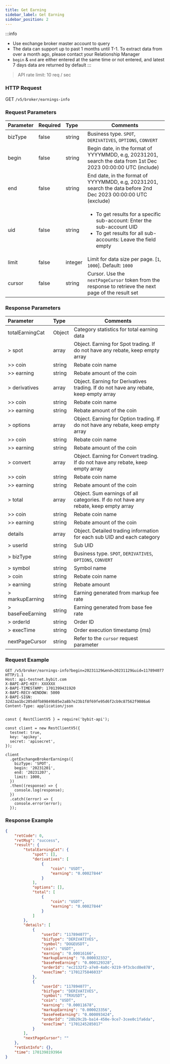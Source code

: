 ```yaml
---
title: Get Earning
sidebar_label: Get Earning
sidebar_position: 2
---
```

:::info
* Use exchange broker master account to query
* The data can support up to past 1 months until T-1. To extract data from over a month ago, please contact your Relationship Manager
* `begin` & `end` are either entered at the same time or not entered, and latest 7 days data are returned by default
:::

> API rate limit: 10 req / sec

### HTTP Request
GET `/v5/broker/earnings-info`

### Request Parameters
| Parameter | Required | Type | Comments|
|:----- |:-------|:-----|------ |
|bizType|false |string |Business type. `SPOT`, `DERIVATIVES`, `OPTIONS`, `CONVERT` |
|begin|false |string |Begin date, in the format of YYYYMMDD, e.g, 20231201, search the data from 1st Dec 2023 00:00:00 UTC (include) |
|end |false |string |End date, in the format of YYYYMMDD, e.g, 20231201, search the data before 2nd Dec 2023 00:00:00 UTC (exclude) |
|uid |false |string |<ul><li>To get results for a specific sub-account: Enter the sub-account UID</li><li>To get results for all sub-accounts: Leave the field empty</li></ul>  |
|limit|false |integer |Limit for data size per page. [`1`, `1000`]. Default: `1000` |
|cursor|false |string |Cursor. Use the `nextPageCursor` token from the response to retrieve the next page of the result set |

### Response Parameters
| Parameter | Type | Comments|
|:----- |:-----|----- |
|totalEarningCat |Object |Category statistics for total earning data |
|> spot |array |Object. Earning for Spot trading. If do not have any rebate, keep empty array |
|>> coin |string |Rebate coin name|
|>> earning |string |Rebate amount of the coin|
|> derivatives |array |Object. Earning for Derivatives trading. If do not have any rebate, keep empty array |
|>> coin |string |Rebate coin name|
|>> earning |string |Rebate amount of the coin|
|> options |array |Object. Earning for Option trading. If do not have any rebate, keep empty array |
|>> coin |string |Rebate coin name|
|>> earning |string |Rebate amount of the coin|
|> convert |array |Object. Earning for Convert trading. If do not have any rebate, keep empty array |
|>> coin |string |Rebate coin name|
|>> earning |string |Rebate amount of the coin|
|> total |array |Object. Sum earnings of all categories. If do not have any rebate, keep empty array |
|>> coin |string |Rebate coin name|
|>> earning |string |Rebate amount of the coin|
|details |array |Object. Detailed trading information for each sub UID and each category |
|> userId |string |Sub UID |
|> bizType |string |Business type. `SPOT`, `DERIVATIVES`, `OPTIONS`, `CONVERT` |
|> symbol |string |Symbol name |
|> coin |string |Rebate coin name|
|> earning  |string |Rebate amount|
|> markupEarning  |string |Earning generated from markup fee rate|
|> baseFeeEarning  |string |Earning generated from base fee rate|
|> orderId  |string |Order ID|
|> execTime  |string |Order execution timestamp (ms)|
|nextPageCursor |string |Refer to the `cursor` request parameter|

### Request Example

<Tabs groupId="programming-languages">
<TabItem value="http" label="HTTP">

```http
GET /v5/broker/earnings-info?begin=20231129&end=20231129&uid=117894077 HTTP/1.1
Host: api-testnet.bybit.com
X-BAPI-API-KEY: XXXXXX
X-BAPI-TIMESTAMP: 1701399431920
X-BAPI-RECV-WINDOW: 5000
X-BAPI-SIGN: 32d2aa1bc205ddfb89849b85e2a8b7e23b1f8f69fe95d6f2cb9c87562f9086a6
Content-Type: application/json
```

</TabItem>
<TabItem value="python" label="Python">

```python

```

</TabItem>

<TabItem value="Node" label="Node.js">

```n4js
const { RestClientV5 } = require('bybit-api');

const client = new RestClientV5({
  testnet: true,
  key: 'apikey',
  secret: 'apisecret',
});

client
  .getExchangeBrokerEarnings({
    bizType: 'SPOT',
    begin: '20231201',
    end: '20231207',
    limit: 1000,
  })
  .then((response) => {
    console.log(response);
  })
  .catch((error) => {
    console.error(error);
  });
```

</TabItem>
</Tabs>

### Response Example

```json
{
    "retCode": 0,
    "retMsg": "success",
    "result": {
        "totalEarningCat": {
            "spot": [],
            "derivatives": [
                {
                    "coin": "USDT",
                    "earning": "0.00027844"
                }
            ],
            "options": [],
            "total": [
                {
                    "coin": "USDT",
                    "earning": "0.00027844"
                }
            ]
        },
        "details": [
            {
                "userId": "117894077",
                "bizType": "DERIVATIVES",
                "symbol": "DOGEUSDT",
                "coin": "USDT",
                "earning": "0.00016166",
                "markupEarning": "0.000032332",
                "baseFeeEarning": "0.000129328",
                "orderId": "ec2132f2-a7e0-4a0c-9219-9f3cbcd8e878",
                "execTime": "1701275846033"
            },
            {
                "userId": "117894077",
                "bizType": "DERIVATIVES",
                "symbol": "TRXUSDT",
                "coin": "USDT",
                "earning": "0.00011678",
                "markupEarning": "0.000023356",
                "baseFeeEarning": "0.000093424",
                "orderId": "28b29c2b-ba14-450e-9ce7-3cee0c1fa6da",
                "execTime": "1701245285017"
            }
        ],
        "nextPageCursor": ""
    },
    "retExtInfo": {},
    "time": 1701398193964
}
```
